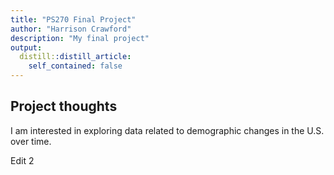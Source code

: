 ```yaml
---
title: "PS270 Final Project"
author: "Harrison Crawford"
description: "My final project"
output:
  distill::distill_article:
    self_contained: false
---
```




## Project thoughts

I am interested in exploring data related to demographic changes in the U.S. over time.


Edit 2
